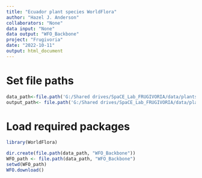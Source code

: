 ```yaml
---
title: "Ecuador plant species WorldFlora"
author: "Hazel J. Anderson"
collaborators: "None"
data input: "None"
data output: "WFO_Backbone"
project: "Frugivoria"
date: "2022-10-11"
output: html_document
---
```


# Set file paths
```r
data_path<-file.path('G:/Shared drives/SpaCE_Lab_FRUGIVORIA/data/plants/L0')
output_path<- file.path('G:/Shared drives/SpaCE_Lab_FRUGIVORIA/data/plants/L0')
```

# Load required packages
```r
library(WorldFlora)
```


```r
dir.create(file.path(data_path, "WFO_Backbone"))
WFO_path <- file.path(data_path, "WFO_Backbone")
setwd(WFO_path)
WFO.download()
```


